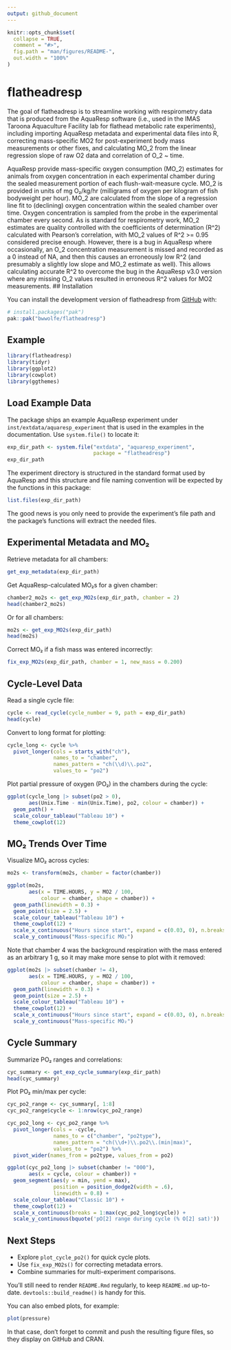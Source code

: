 ```yaml
---
output: github_document
---
```


<!-- README.md is generated from README.Rmd. Please edit that file -->

```r
knitr::opts_chunk$set(
  collapse = TRUE,
  comment = "#>",
  fig.path = "man/figures/README-",
  out.width = "100%"
)
```

# flatheadresp

<!-- badges: start -->
<!-- badges: end -->

The goal of flatheadresp is to streamline working with respirometry data that is produced from the AquaResp software (i.e., used in the IMAS Taroona Aquaculture Facility lab for flathead metabolic rate experiments), including importing AquaResp metadata and experimental data files into R, correcting mass-specific MO2 for post-experiment body mass measurements or other fixes, and calculating MO_2 from the linear regression slope of raw O2 data and correlation of O_2 ~ time.

AquaResp provide mass-specific oxygen consumption (MO_2) estimates for animals from oxygen concentration in each experimental chamber during the sealed measurement portion of each flush-wait-measure cycle. MO_2 is provided in units of mg O₂/kg/hr (milligrams of oxygen per kilogram of fish bodyweight per hour). MO_2 are calculated from the slope of a regression line fit to (declining) oxygen concentration within the sealed chamber over time. Oxygen concentration is sampled from the probe in the experimental chamber every second. As is standard for respirometry work, MO_2 estimates are quality controlled with the coefficients of determination (R^2) calculated with Pearson's correlation, with MO_2 values of  R^2 >= 0.95 considered precise enough. However, there is a bug in AquaResp where occasionally, an O_2 concentration measurement is missed and recorded as a 0 instead of NA, and then this causes an erroneously low R^2 (and presumably a slightly low slope and MO_2 estimate as well). This allows calculating accurate R^2 to overcome the bug in the AquaResp v3.0 version where any missing O_2 values resulted in erroneous R^2 values for MO2 measurements.
## Installation

You can install the development version of flatheadresp from [GitHub](https://github.com/) with:

``` r
# install.packages("pak")
pak::pak("bwwolfe/flatheadresp")
```

## Example

```r
library(flatheadresp)
library(tidyr)
library(ggplot2)
library(cowplot)
library(ggthemes)
```

## Load Example Data

The package ships an example AquaResp experiment under `inst/extdata/aquaresp_experiment` that is used in the examples in the documentation. Use `system.file()` to locate it:

```r
exp_dir_path <- system.file("extdata", "aquaresp_experiment",
                            package = "flatheadresp")
exp_dir_path
```

The experiment directory is structured in the standard format used by AquaResp and this structure and file naming convention will be expected by the functions in this package:  

```r
list.files(exp_dir_path)
```

The good news is you only need to provide the experiment's file path and the package's functions will extract the needed files.  

## Experimental Metadata and MO₂

Retrieve metadata for all chambers:

```r
get_exp_metadata(exp_dir_path)
```

Get AquaResp-calculated MO₂s for a given chamber:

```r
chamber2_mo2s <- get_exp_MO2s(exp_dir_path, chamber = 2)
head(chamber2_mo2s)
```

Or for all chambers:

```r
mo2s <- get_exp_MO2s(exp_dir_path)
head(mo2s)
```

Correct MO₂ if a fish mass was entered incorrectly:

```r
fix_exp_MO2s(exp_dir_path, chamber = 1, new_mass = 0.200)
```

## Cycle-Level Data

Read a single cycle file:

```r
cycle <- read_cycle(cycle_number = 9, path = exp_dir_path)
head(cycle)
```

Convert to long format for plotting:

```r
cycle_long <- cycle %>%
  pivot_longer(cols = starts_with("ch"),
               names_to = "chamber",
               names_pattern = "ch(\\d)\\.po2",
               values_to = "po2")
```

Plot partial pressure of oxygen (PO₂) in the chambers during the cycle:

```r
ggplot(cycle_long |> subset(po2 > 0),
       aes(Unix.Time - min(Unix.Time), po2, colour = chamber)) +
  geom_path() +
  scale_colour_tableau("Tableau 10") +
  theme_cowplot(12)
```

## MO₂ Trends Over Time

Visualize MO₂ across cycles:

```r
mo2s <- transform(mo2s, chamber = factor(chamber))

ggplot(mo2s,
       aes(x = TIME.HOURS, y = MO2 / 100,
           colour = chamber, shape = chamber)) +
  geom_path(linewidth = 0.3) +
  geom_point(size = 2.5) +
  scale_colour_tableau("Tableau 10") +
  theme_cowplot(12) +
  scale_x_continuous("Hours since start", expand = c(0.03, 0), n.breaks = 20) +
  scale_y_continuous("Mass-specific MO₂")
```

Note that chamber 4 was the background respiration with the mass entered as an arbitrary 1 g, so it may make more sense to plot with it removed:

```r

ggplot(mo2s |> subset(chamber != 4),
       aes(x = TIME.HOURS, y = MO2 / 100,
           colour = chamber, shape = chamber)) +
  geom_path(linewidth = 0.3) +
  geom_point(size = 2.5) +
  scale_colour_tableau("Tableau 10") +
  theme_cowplot(12) +
  scale_x_continuous("Hours since start", expand = c(0.03, 0), n.breaks = 20) +
  scale_y_continuous("Mass-specific MO₂")
```


## Cycle Summary

Summarize PO₂ ranges and correlations:

```r
cyc_summary <- get_exp_cycle_summary(exp_dir_path)
head(cyc_summary)
```

Plot PO₂ min/max per cycle:

```r
cyc_po2_range <- cyc_summary[, 1:8]
cyc_po2_range$cycle <- 1:nrow(cyc_po2_range)

cyc_po2_long <- cyc_po2_range %>%
  pivot_longer(cols = -cycle,
               names_to = c("chamber", "po2type"),
               names_pattern = "ch(\\d+)\\.po2\\.(min|max)",
               values_to = "po2") %>%
  pivot_wider(names_from = po2type, values_from = po2)

ggplot(cyc_po2_long |> subset(chamber != "000"),
       aes(x = cycle, colour = chamber)) +
  geom_segment(aes(y = min, yend = max),
               position = position_dodge2(width = .6),
               linewidth = 0.8) +
  scale_colour_tableau("Classic 10") +
  theme_cowplot(12) +
  scale_x_continuous(breaks = 1:max(cyc_po2_long$cycle)) +
  scale_y_continuous(bquote('pO[2] range during cycle (% O[2] sat)'))
```


## Next Steps

- Explore `plot_cycle_po2()` for quick cycle plots.
- Use `fix_exp_MO2s()` for correcting metadata errors.
- Combine summaries for multi-experiment comparisons.

You'll still need to render `README.Rmd` regularly, to keep `README.md` up-to-date. `devtools::build_readme()` is handy for this.

You can also embed plots, for example:

```r
plot(pressure)
```

In that case, don't forget to commit and push the resulting figure files, so they display on GitHub and CRAN.
